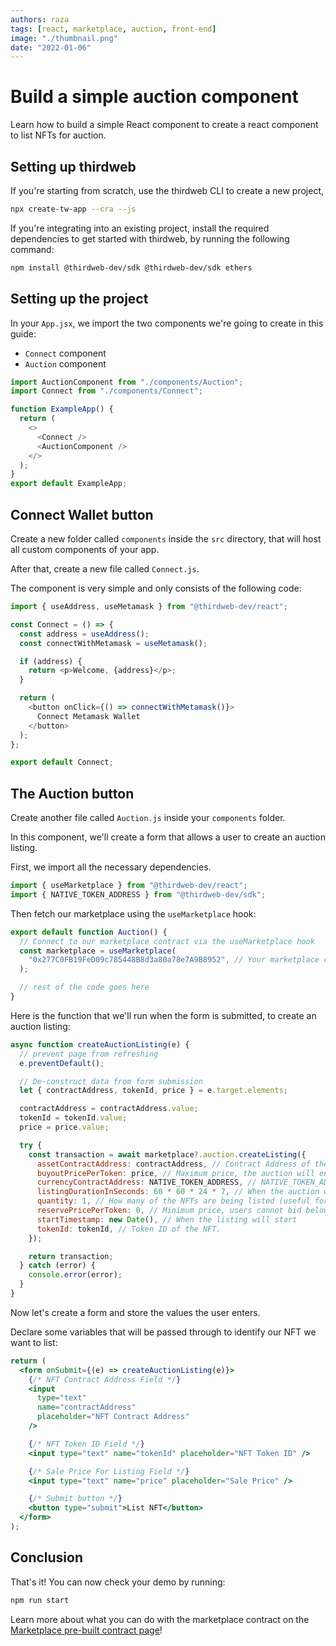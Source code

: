 ```yaml
---
authors: raza
tags: [react, marketplace, auction, front-end]
image: "./thumbnail.png"
date: "2022-01-06"
---
```


# Build a simple auction component

Learn how to build a simple React component to create a react component to list NFTs for auction.

<!-- truncate -->

## Setting up thirdweb

If you're starting from scratch, use the thirdweb CLI to create a new project,

```bash
npx create-tw-app --cra --js
```

If you're integrating into an existing project,
install the required dependencies to get started with thirdweb, by running the following command:

```bash
npm install @thirdweb-dev/sdk @thirdweb-dev/sdk ethers
```

## Setting up the project

In your `App.jsx`, we import the two components we're going to create in this guide:

- `Connect` component
- `Auction` component

```js title="App.jsx"
import AuctionComponent from "./components/Auction";
import Connect from "./components/Connect";

function ExampleApp() {
  return (
    <>
      <Connect />
      <AuctionComponent />
    </>
  );
}
export default ExampleApp;
```

## Connect Wallet button

Create a new folder called `components` inside the `src` directory, that will host all custom components of your app.

After that, create a new file called `Connect.js`.

The component is very simple and only consists of the following code:

```js title="Connect.js"
import { useAddress, useMetamask } from "@thirdweb-dev/react";

const Connect = () => {
  const address = useAddress();
  const connectWithMetamask = useMetamask();

  if (address) {
    return <p>Welcome, {address}</p>;
  }

  return (
    <button onClick={() => connectWithMetamask()}>
      Connect Metamask Wallet
    </button>
  );
};

export default Connect;
```

## The Auction button

Create another file called `Auction.js` inside your `components` folder.

In this component, we'll create a form that allows a user to create an auction listing.

First, we import all the necessary dependencies.

```js title="Auction.jsx"
import { useMarketplace } from "@thirdweb-dev/react";
import { NATIVE_TOKEN_ADDRESS } from "@thirdweb-dev/sdk";
```

Then fetch our marketplace using the `useMarketplace` hook:

```js title="Auction.jsx"
export default function Auction() {
  // Connect to our marketplace contract via the useMarketplace hook
  const marketplace = useMarketplace(
    "0x277C0FB19FeD09c785448B8d3a80a78e7A9B8952", // Your marketplace contract address here
  );

  // rest of the code goes here
}
```

Here is the function that we'll run when the form is submitted, to create an auction listing:

```jsx
async function createAuctionListing(e) {
  // prevent page from refreshing
  e.preventDefault();

  // De-construct data from form submission
  let { contractAddress, tokenId, price } = e.target.elements;

  contractAddress = contractAddress.value;
  tokenId = tokenId.value;
  price = price.value;

  try {
    const transaction = await marketplace?.auction.createListing({
      assetContractAddress: contractAddress, // Contract Address of the NFT
      buyoutPricePerToken: price, // Maximum price, the auction will end immediately if a user pays this price.
      currencyContractAddress: NATIVE_TOKEN_ADDRESS, // NATIVE_TOKEN_ADDRESS is the crpyto curency that is native to the network. i.e. Rinkeby ETH.
      listingDurationInSeconds: 60 * 60 * 24 * 7, // When the auction will be closed and no longer accept bids (1 Week)
      quantity: 1, // How many of the NFTs are being listed (useful for ERC 1155 tokens)
      reservePricePerToken: 0, // Minimum price, users cannot bid below this amount
      startTimestamp: new Date(), // When the listing will start
      tokenId: tokenId, // Token ID of the NFT.
    });

    return transaction;
  } catch (error) {
    console.error(error);
  }
}
```

Now let's create a form and store the values the user enters.

Declare some variables that will be passed through to identify our NFT we want to list:

```jsx
return (
  <form onSubmit={(e) => createAuctionListing(e)}>
    {/* NFT Contract Address Field */}
    <input
      type="text"
      name="contractAddress"
      placeholder="NFT Contract Address"
    />

    {/* NFT Token ID Field */}
    <input type="text" name="tokenId" placeholder="NFT Token ID" />

    {/* Sale Price For Listing Field */}
    <input type="text" name="price" placeholder="Sale Price" />

    {/* Submit button */}
    <button type="submit">List NFT</button>
  </form>
);
```

## Conclusion

That's it! You can now check your demo by running:

```bash
npm run start
```

Learn more about what you can do with the marketplace contract on the
[Marketplace pre-built contract page](/pre-built-contracts/marketplace)!
